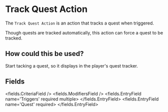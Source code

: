 
# Track Quest Action 

The `Track Quest Action` is an action that tracks a quest when triggered.

Though quests are tracked automatically, this action can force a quest to be tracked.

## How could this be used?

Start tacking a quest, so it displays in the player's quest tracker.


## Fields

<fields.CriteriaField />
<fields.ModifiersField />
<fields.EntryField name='Triggers' required multiple>
</fields.EntryField>
<fields.EntryField name='Quest' required>
</fields.EntryField>
